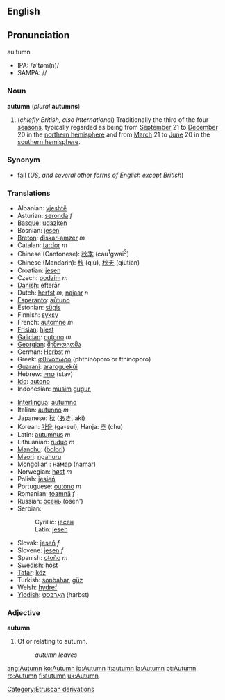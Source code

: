 ==English==
==Pronunciation==
au·tumn
*IPA: /ø'tøm(n)/
*SAMPA: //
===Noun===
'''autumn''' (''plural'' '''autumns''')

#(''chiefly British, also International'') Traditionally the third of the four [[season]]s, typically regarded as being from [[September]] 21 to [[December]] 20 in the [[northern hemisphere]] and from [[March]] 21 to [[June]] 20 in the [[southern hemisphere]].

===Synonym===
*[[fall]] (''US, and several other forms of English except British'')

===Translations===
{{top}}
*Albanian: [[vjeshtë]]
*Asturian: [[seronda]] ''f''
*[[Basque]]: [[udazken]]
*Bosnian: [[jesen#Bosnian|jesen]] {{f}}
*[[Breton]]: [[diskar-amzer]] ''m''
*Catalan: [[tardor]] ''m''
*Chinese (Cantonese): [[秋季]] (cau<sup>1</sup>gwai<sup>3</sup>)
*Chinese (Mandarin): [[秋]] (qiū), [[秋天]] (qiūtiān)
*Croatian: [[jesen]]
*Czech: [[podzim]] ''m''
*[[w:Danish language|Danish]]: efterår
*Dutch: [[herfst]] ''m'', [[najaar]] ''n''
*[[Esperanto]]: [[aŭtuno]]
*Estonian: [[sügis]]
*Finnish: [[syksy]]
*French: [[automne]] ''m''
*[[Frisian]]: [[hjest]]
*[[Galician]]: [[outono]] ''m''
*[[Georgian]]: [[შემოდგომა]]<!-- ()-->
*German: [[Herbst]] ''m''
*Greek: [[φθινόπωρο]] (phthinópōro or fthinoporo)
*[[Guarani]]: [[araroguekúi]]
*Hebrew: [[סתיו]] (stav)
*[[Ido]]: [[autono]]
*Indonesian: [[musim]] [[gugur]], 
{{mid}}
*[[Interlingua]]: [[autumno]]
*Italian: [[autunno]] ''m''
*Japanese: [[秋]] ([[あき]], aki)
*Korean: [[가을]] (ga-eul), Hanja: [[추]] (chu)
*Latin: [[autumnus]] ''m''
*Lithuanian: [[ruduo]] ''m''
*[[Manchu]]: ([[bolori]])
*[[Maori]]: [[ngahuru]]
*Mongolian : намар (namar)
*Norwegian: [[høst]] ''m''
*Polish: [[jesień]]
*Portuguese: [[outono]] ''m''
*Romanian: [[toamnă]] ''f''
*Russian: [[осень]] (osen')
*Serbian:
*:Cyrillic: [[јесен#Serbian|јесен]] {{f}}
*:Latin: [[jesen#Serbian|jesen]] {{f}}
*Slovak: [[jeseň]] ''f''
*Slovene: [[jesen]] ''f''
*Spanish: [[otoño]] ''m''
*Swedish: [[höst]]
*[[Tatar]]: [[köz]]
*Turkish: [[sonbahar]], [[güz]]
*Welsh: [[hydref]]
*[[Yiddish]]: [[האַרבּסט]] (harbst)
{{bottom}}

===Adjective===
'''autumn'''

#Of or relating to autumn.
#:''autumn leaves''

[[Category:Etruscan derivations]]

[[ang:Autumn]]
[[ko:Autumn]]
[[io:Autumn]]
[[it:autumn]]
[[la:Autumn]]
[[pt:Autumn]]
[[ro:Autumn]]
[[fi:autumn]]
[[uk:Autumn]]